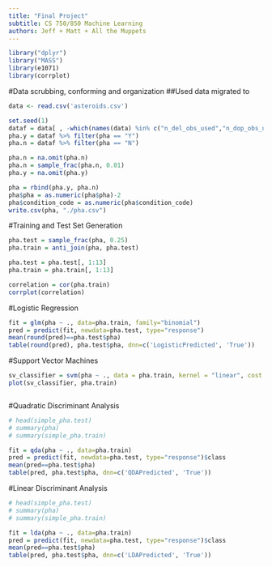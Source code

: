 ---
title: "Final Project"
subtitle: CS 750/850 Machine Learning
authors: Jeff + Matt + All the Muppets
---

```{r, echo=FALSE}
library("dplyr")
library("MASS")
library(e1071)
library(corrplot)
```


#Data scrubbing, conforming and organization
##Used data migrated to 
```{r}
data <- read.csv('asteroids.csv')
```

```{r}
set.seed(1)
dataf = data[ , -which(names(data) %in% c("n_del_obs_used","n_dop_obs_used", "full_name"))]
pha.y = dataf %>% filter(pha == "Y")
pha.n = dataf %>% filter(pha == "N")

pha.n = na.omit(pha.n)
pha.n = sample_frac(pha.n, 0.01)
pha.y = na.omit(pha.y)

pha = rbind(pha.y, pha.n)
pha$pha = as.numeric(pha$pha)-2
pha$condition_code = as.numeric(pha$condition_code)
write.csv(pha, "./pha.csv")
```


#Training and Test Set Generation
```{r}
pha.test = sample_frac(pha, 0.25)
pha.train = anti_join(pha, pha.test)

pha.test = pha.test[, 1:13]
pha.train = pha.train[, 1:13]

correlation = cor(pha.train)
corrplot(correlation)

```


#Logistic Regression
```{r}
fit = glm(pha ~ ., data=pha.train, family="binomial")
pred = predict(fit, newdata=pha.test, type="response")
mean(round(pred)==pha.test$pha)
table(round(pred), pha.test$pha, dnn=c('LogisticPredicted', 'True'))
```




#Support Vector Machines
```{r}
sv_classifier = svm(pha ~ ., data = pha.train, kernel = "linear", cost = 10, scale = FALSE)
plot(sv_classifier, pha.train)



```




#Quadratic Discriminant Analysis
```{r}
# head(simple_pha.test)
# summary(pha)
# summary(simple_pha.train)

fit = qda(pha ~ ., data=pha.train)
pred = predict(fit, newdata=pha.test, type="response")$class
mean(pred==pha.test$pha)
table(pred, pha.test$pha, dnn=c('QDAPredicted', 'True'))
```





#Linear Discriminant Analysis
```{r}
# head(simple_pha.test)
# summary(pha)
# summary(simple_pha.train)

fit = lda(pha ~ ., data=pha.train)
pred = predict(fit, newdata=pha.test, type="response")$class
mean(pred==pha.test$pha)
table(pred, pha.test$pha, dnn=c('LDAPredicted', 'True'))
```
